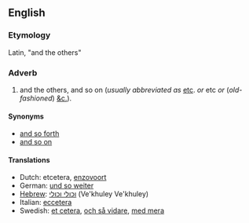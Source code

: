 ==English==
===Etymology===
Latin, "and the others"

===Adverb===
#and the others, and so on (''usually abbreviated as'' [[etc]]. ''or'' etc ''or'' (''old-fashioned'') [[&c.]]).

====Synonyms====
*[[and so forth]]
*[[and so on]]

====Translations====
*Dutch: etcetera, [[enzovoort]]
*German: [[und so weiter]]
*[[Hebrew]]: [[וכולי וכולי]] (Ve'khuley Ve'khuley)
*Italian: [[eccetera]]
*Swedish: [[et cetera]], [[och så vidare]], [[med mera]]